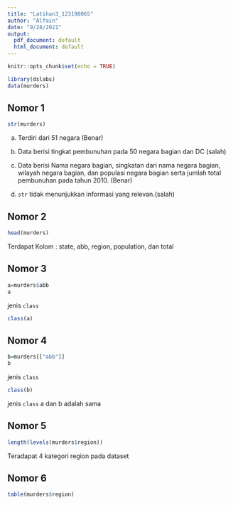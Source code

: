 ```yaml
---
title: "Latihan3_123190065"
author: "Alfain"
date: "9/28/2021"
output:
  pdf_document: default
  html_document: default
---
```


```r
knitr::opts_chunk$set(echo = TRUE)
```

```r
library(dslabs)
data(murders)
```
## Nomor 1
```r
str(murders)
```
a. Terdiri dari 51 negara (Benar)

b. Data berisi tingkat pembunuhan pada 50 negara bagian dan DC (salah)

c. Data berisi Nama negara bagian, singkatan dari nama negara bagian, wilayah
     negara bagian, dan populasi negara bagian serta jumlah total pembunuhan          pada tahun 2010. (Benar)

d. `str` tidak menunjukkan informasi yang relevan.(salah)

## Nomor 2
```r
head(murders)
```
Terdapat Kolom : state, abb, region, population, dan total

## Nomor 3
```r
a=murders$abb
a
```
jenis `class`
```r
class(a)
```

## Nomor 4
```r
b=murders[["abb"]]
b
```
jenis `class`
```r
class(b)
```
jenis `class` a dan b adalah sama

## Nomor 5
```r
length(levels(murders$region))

```
Teradapat 4 kategori region pada dataset

## Nomor 6
```r
table(murders$region)
```





